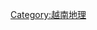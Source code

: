 {{Navbox
|listclass=hlist
|name  = 越南地理區劃
|title = [[越南地理區劃]]
|image = [[File:VietnameseRegions zh.png|50px]]
|group1= 官方划分
|list1 = 
* [[西北部 (越南)|西北部]]
* [[東北部 (越南)|東北部]]
* [[红河三角洲|紅河三角洲]]
* [[北中部]]
* [[南中部]]
* [[西原]]
* [[東南部 (越南)|東南部]]
* [[湄公河三角洲|九龍江三角洲]]
|group2= 传统区划
|list2 = 
* [[越南北部|北部]]
* [[越南中部|中部]]
* [[越南南部|南部]]
}}<noinclude>
[[Category:越南地理]]

</noinclude>